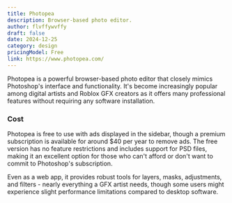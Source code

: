 ```yaml
---
title: Photopea
description: Browser-based photo editor.
author: flvffywvffy
draft: false
date: 2024-12-25
category: design
pricingModel: Free
link: https://www.photopea.com/
---
```


Photopea is a powerful browser-based photo editor that closely mimics Photoshop's
interface and functionality. It's become increasingly popular among digital
artists and Roblox GFX creators as it offers many professional features without
requiring any software installation.

### Cost

Photopea is free to use with ads displayed in the sidebar, though a premium
subscription is available for around $40 per year to remove ads. The free
version has no feature restrictions and includes support for PSD files, making
it an excellent option for those who can't afford or don't want to commit to
Photoshop's subscription.

Even as a web app, it provides robust tools for layers, masks, adjustments, and
filters - nearly everything a GFX artist needs, though some users might
experience slight performance limitations compared to desktop software.

